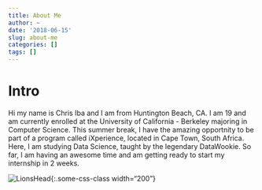 ```yaml
---
title: About Me
author: ~
date: '2018-06-15'
slug: about-me
categories: []
tags: []
---
```


# Intro

Hi my name is Chris Iba and I am from Huntington Beach, CA. I am 19 and am currently enrolled at the University of California - Berkeley majoring in Computer Science. This summer break, I have the amazing opportnity to be part of a program called iXperience, located in Cape Town, South Africa. Here, I am studying Data Science, taught by the legendary DataWookie. So far, I am having an awesome time and am getting ready to start my internship in 2 weeks.

![LionsHead](/img/me.jpg){:.some-css-class width="200"}

